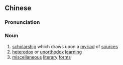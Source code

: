 {{also|杂学}}
==Chinese==
{{zh-forms|s=杂学}}

===Pronunciation===
{{zh-pron
|m=záxué
|cat=n
}}

===Noun===
{{zh-noun}}

# [[scholarship]] which draws upon a [[myriad]] of [[source]]s
# [[heterodox]] or [[unorthodox]] [[learning]]
# [[miscellaneous]] [[literary]] [[form]]s